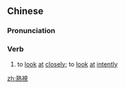 {{also|熟视}}
==Chinese==
{{zh-forms|s=熟视}}

===Pronunciation===
{{zh-pron
|m=熟shì
|cat=v
}}

===Verb===
{{zh-verb}}

# {{lb|zh|archaic}} to [[look]] [[at]] [[closely]]; to [[look]] [[at]] [[intently]]

[[zh:熟視]]